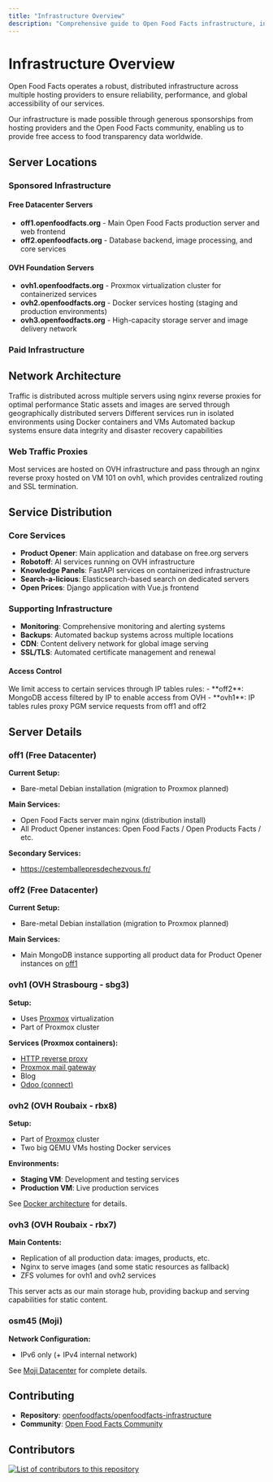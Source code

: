 ```yaml
---
title: "Infrastructure Overview"
description: "Comprehensive guide to Open Food Facts infrastructure, including server locations, network architecture, hosting providers, and service deployment."
---
```



# Infrastructure Overview

Open Food Facts operates a robust, distributed infrastructure across multiple hosting providers to ensure reliability, performance, and global accessibility of our services.

<Callout title="Community-Supported Infrastructure">
  Our infrastructure is made possible through generous sponsorships from hosting
  providers and the Open Food Facts community, enabling us to provide free
  access to food transparency data worldwide.
</Callout>

## Server Locations

### Sponsored Infrastructure

<Cards>
  <Card
    title="Free Datacenter"
    href="/docs/Infra/hosting/free-datacenter"
    description="Primary hosting sponsored by free.org - electricity, network and dedicated server hosting in France"
  />
  <Card
    title="OVH Foundation"
    href="/docs/Infra/hosting/ovh-servers"
    description="Three high-performance bare metal servers sponsored by OVH Foundation for scalable services"
  />
  <Card
    title="Moji Datacenter"
    href="/docs/Infra/hosting/moji-datacenter"
    description="High-performance specialized server sponsored by Moji for compute-intensive workloads"
  />
</Cards>

#### Free Datacenter Servers

- **off1.openfoodfacts.org** - Main Open Food Facts production server and web frontend
- **off2.openfoodfacts.org** - Database backend, image processing, and core services

#### OVH Foundation Servers

- **ovh1.openfoodfacts.org** - Proxmox virtualization cluster for containerized services
- **ovh2.openfoodfacts.org** - Docker services hosting (staging and production environments)
- **ovh3.openfoodfacts.org** - High-capacity storage server and image delivery network

### Paid Infrastructure

<Cards>
  <Card
    title="Kimsufi"
    href="/docs/Infra/hosting/kimsufi-servers"
    description="ks1.openfoodfacts.org - Cost-effective server at Kimsufi for development and testing"
  />
  <Card
    title="Hetzner Cloud"
    href="/docs/Infra/hosting/hetzner-servers"
    description="Flexible cloud servers at Hetzner for temporary workloads and scaling"
  />
</Cards>

## Network Architecture

<Steps>
  <Step title="Load Balancing">
    Traffic is distributed across multiple servers using nginx reverse proxies
    for optimal performance
  </Step>
  <Step title="Content Delivery">
    Static assets and images are served through geographically distributed
    servers
  </Step>
  <Step title="Service Isolation">
    Different services run in isolated environments using Docker containers and
    VMs
  </Step>
  <Step title="Backup & Recovery">
    Automated backup systems ensure data integrity and disaster recovery
    capabilities
  </Step>
</Steps>

### Web Traffic Proxies

<Callout type="info">
  Most services are hosted on OVH infrastructure and pass through an nginx
  reverse proxy hosted on VM 101 on ovh1, which provides centralized routing and
  SSL termination.
</Callout>

## Service Distribution

### Core Services

- **Product Opener**: Main application and database on free.org servers
- **Robotoff**: AI services running on OVH infrastructure
- **Knowledge Panels**: FastAPI services on containerized infrastructure
- **Search-a-licious**: Elasticsearch-based search on dedicated servers
- **Open Prices**: Django application with Vue.js frontend

### Supporting Infrastructure

- **Monitoring**: Comprehensive monitoring and alerting systems
- **Backups**: Automated backup systems across multiple locations
- **CDN**: Content delivery network for global image serving
- **SSL/TLS**: Automated certificate management and renewal

#### Access Control

<Callout type="info" title="IP Tables Rules">
  We limit access to certain services through IP tables rules: - **off2**:
  MongoDB access filtered by IP to enable access from OVH - **ovh1**: IP tables
  rules proxy PGM service requests from off1 and off2
</Callout>

## Server Details

### off1 (Free Datacenter)

<Card title="Main Production Server" description="Located at free.org - Main Open Food Facts services">

**Current Setup:**

- Bare-metal Debian installation (migration to Proxmox planned)

**Main Services:**

- Open Food Facts server main nginx (distribution install)
- All Product Opener instances: Open Food Facts / Open Products Facts / etc.

**Secondary Services:**

- https://cestemballepresdechezvous.fr/

</Card>

### off2 (Free Datacenter)

<Card title="Database Server" description="Located at free.org - Main database infrastructure">

**Current Setup:**

- Bare-metal Debian installation (migration to Proxmox planned)

**Main Services:**

- Main MongoDB instance supporting all product data for Product Opener instances on [off1](#off1)

</Card>

### ovh1 (OVH Strasbourg - sbg3)

<Card title="Proxmox Services" description="Small services and reverse proxy">

**Setup:**

- Uses [Proxmox](/docs/Infra/virtualization/proxmox) virtualization
- Part of Proxmox cluster

**Services (Proxmox containers):**

- [HTTP reverse proxy](/docs/Infra/networking/nginx-reverse-proxy#http-reverse-proxy)
- [Proxmox mail gateway](/docs/Infra/services/mail)
- Blog
- [Odoo (connect)](/docs/Infra/services/odoo)

</Card>

### ovh2 (OVH Roubaix - rbx8)

<Card title="Docker Services" description="Staging and production Docker environments">

**Setup:**

- Part of [Proxmox](/docs/Infra/virtualization/proxmox) cluster
- Two big QEMU VMs hosting Docker services

**Environments:**

- **Staging VM**: Development and testing services
- **Production VM**: Live production services

See [Docker architecture](/docs/Infra/containerization/docker-architecture) for details.

</Card>

### ovh3 (OVH Roubaix - rbx7)

<Card title="Storage Server" description="Main storage and static content serving">

**Main Contents:**

- Replication of all production data: images, products, etc.
- Nginx to serve images (and some static resources as fallback)
- ZFS volumes for ovh1 and ovh2 services

<Callout type="success" title="Storage Hub">
  This server acts as our main storage hub, providing backup and serving
  capabilities for static content.
</Callout>

</Card>

### osm45 (Moji)

<Card title="IPv6 Infrastructure" description="Located at Moji datacenter">

**Network Configuration:**

- IPv6 only (+ IPv4 internal network)

See [Moji Datacenter](/docs/Infra/hosting/moji-datacenter) for complete details.

</Card>

## Contributing

- **Repository**: [openfoodfacts/openfoodfacts-infrastructure](https://github.com/openfoodfacts/openfoodfacts-infrastructure)
- **Community**: [Open Food Facts Community](https://world.openfoodfacts.org/contribute)

## Contributors

<a href="https://github.com/openfoodfacts/openfoodfacts-infrastructure/graphs/contributors">
  <img
    alt="List of contributors to this repository"
    src="https://contrib.rocks/image?repo=openfoodfacts/openfoodfacts-infrastructure"
  />
</a>
